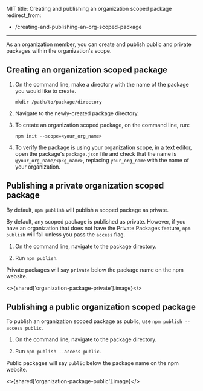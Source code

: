 MIT
title: Creating and publishing an organization scoped package
redirect_from:
  - /creating-and-publishing-an-org-scoped-package
---


As an organization member, you can create and publish public and private packages within the organization's scope.

## Creating an organization scoped package

1. On the command line, make a directory with the name of the package you would like to create.

   ```
   mkdir /path/to/package/directory
   ```

2. Navigate to the newly-created package directory.

3. To create an organization scoped package, on the command line, run:

   ```
   npm init --scope=<your_org_name>
   ```

4. To verify the package is using your organization scope, in a text editor, open the package's `package.json` file and check that the name is `@your_org_name/<pkg_name>`, replacing `your_org_name` with the name of your organization.

## Publishing a private organization scoped package

By default, `npm publish` will publish a scoped package as private.

By default, any scoped package is published as private. However, if you have an organization that does not have the Private Packages feature, `npm publish` will fail unless you pass the `access` flag.

1. On the command line, navigate to the package directory.

2. Run `npm publish`.

Private packages will say `private` below the package name on the npm website.

<>{shared['organization-package-private'].image}</>

## Publishing a public organization scoped package

To publish an organization scoped package as public, use `npm publish --access public`.

1. On the command line, navigate to the package directory.

2. Run `npm publish --access public`.

Public packages will say `public` below the package name on the npm website.

<>{shared['organization-package-public'].image}</>
